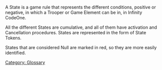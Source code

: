{{section-game-states}}


A State is a game rule that represents the different conditions, positive or negative, in which a Trooper or Game Element can be in, in Infinity CodeOne.

All the different States are cumulative, and all of them have activation and Cancellation procedures. States are represented in the form of State Tokens.

States that are considered Null are marked in red, so they are more easily identified.



[[Category: Glossary]]